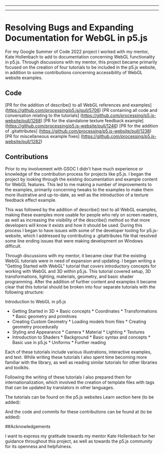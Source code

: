
---

---
# Resolving Bugs and Expanding Documentation for WebGL in p5.js

For my Google Summer of Code 2022 project I worked with my mentor, Kate Hollenbach to add to documentation concerning WebGL functionality in p5.js. Through discussions with my mentor, this project became primarily focused on the creation of four tutorials to be included in the p5.js website, in addition to some contributions concerning accessibility of WebGL website examples.

## Code

[PR for the addition of describe() to all WebGL references and examples] (https://github.com/processing/p5.js/pull/5706)
[PR containing all code and conversation relating to the tutorials] (https://github.com/processing/p5.js-website/pull/1268)
[PR for the standalone texture feedback example] (https://github.com/processing/p5.js-website/pull/1246)
[PR for the addition of .gitattributes] (https://github.com/processing/p5.js-website/pull/1238)
[PR for miscellaneous example fixes] (https://github.com/processing/p5.js-website/pull/1282)

## Contributions

Prior to my involvement with GSOC I didn’t have much experience or knowledge of the contribution process for projects like p5.js. I began the project by looking through the existing documentation and example content for WebGL features. This led to me making a number of improvements to the examples, primarily concerning tweaks to the examples to make them more illustrative and up-to-date, as well as the introduction of a texture feedback effect example. 

This was followed by the addition of describe() text to all WebGL examples, making these examples more usable for people who rely on screen readers, as well as increasing the visibility of the describe() method so that more developers will know it exists and how it should be used. During this process I began to have issues with some of the developer tooling for p5.js-website, which I addressed by contributing a .gitattributes file that resolved some line ending issues that were making development on Windows difficult. 

Through discussions with my mentor, it became clear that the existing WebGL tutorials were in need of expansion and updating. I began writing a "Getting Started with WebGL" tutorial that covers introductory concepts for working with WebGL and 3D within p5.js. This tutorial covered setup, 3D transformations, lighting, materials, geometry, and basic shader programming. After the addition of further content and examples it became clear that this tutorial should be broken into four separate tutorials with the following structure: 

Introduction to WebGL in p5.js
* Getting Started in 3D 
        * Basic concepts
        * Coordinates
        * Transformations
        * Basic geometry and primitives 
* Creating Custom Geometry 
        * Loading models from files
        * Creating geometry procedurally 
* Styling and Appearance 
        * Camera
        * Material
        * Lighting 
        * Textures
* Introduction to Shaders
        * Background
        * Basic syntax and concepts 
        * Basic use in p5.js
        * Uniforms
        * Further reading

Each of these tutorials include various illustrations, interactive examples, and text. While writing these tutorials I also spent time becoming more familiar with the library, as well as reading similar tutorials for other libraries and toolkits. 

Following the writing of these tutorials I also prepared them for internationalization, which involved the creation of template files with tags that can be updated by translators in other languages. 

The tutorials can be found on the p5.js websites Learn section here (to be added):

And the code and commits for these contributions can be found at (to be added):

##Acknowledgements 

I want to express my gratitude towards my mentor Kate Hollenbach for her guidance throughout this project, as well as towards the p5.js community for its openness and helpfulness. 

